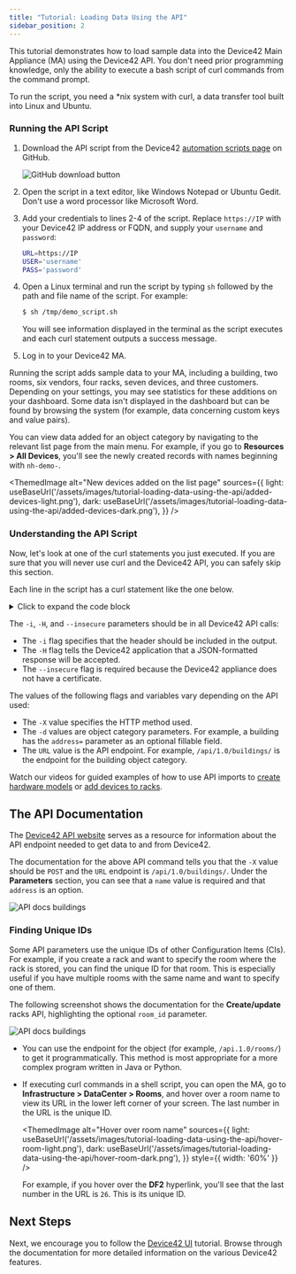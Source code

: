 ```yaml
---
title: "Tutorial: Loading Data Using the API"
sidebar_position: 2
---
```



This tutorial demonstrates how to load sample data into the Device42 Main Appliance (MA) using the Device42 API. You don't need prior programming knowledge, only the ability to execute a bash script of curl commands from the command prompt.

To run the script, you need a \*nix system with curl, a data transfer tool built into Linux and Ubuntu.

### Running the API Script

1. Download the API script from the Device42 [automation scripts page](https://github.com/device42/demo-data-shell-scripts/blob/master/demo_script.sh) on GitHub. 

    ![GitHub download button](/assets/images/tutorial-loading-data-using-the-api/download-script.png)

2. Open the script in a text editor, like Windows Notepad or Ubuntu Gedit. Don't use a word processor like Microsoft Word.
3. Add your credentials to lines 2-4 of the script. Replace `https://IP` with your Device42 IP address or FQDN, and supply your `username` and `password`:

    ```bash
    URL=https://IP
    USER='username'         
    PASS='password' 
    ```

4. Open a Linux terminal and run the script by typing `sh` followed by the path and file name of the script. For example:

    ```bash
    $ sh /tmp/demo_script.sh
    ```


    You will see information displayed in the terminal as the script executes and each curl statement outputs a success message. 

5. Log in to your Device42 MA.

Running the script adds sample data to your MA, including a building, two rooms, six vendors, four racks, seven devices, and three customers. Depending on your settings, you may see statistics for these additions on your dashboard. Some data isn't displayed in the dashboard but can be found by browsing the system (for example, data concerning custom keys and value pairs).

You can view data added for an object category by navigating to the relevant list page from the main menu. For example, if you go to **Resources > All Devices**, you'll see the newly created records with names beginning with `nh-demo-`.


<ThemedImage
  alt="New devices added on the list page"
  sources={{
    light: useBaseUrl('/assets/images/tutorial-loading-data-using-the-api/added-devices-light.png'),
    dark: useBaseUrl('/assets/images/tutorial-loading-data-using-the-api/added-devices-dark.png'),
  }}
/>

### Understanding the API Script

Now, let's look at one of the curl statements you just executed. If you are sure that you will never use curl and the Device42 API, you can safely skip this section.

Each line in the script has a curl statement like the one below.

<details>
  <summary>Click to expand the code block</summary>
  ```bash
  #Add a Building
  curl -i -H "Accept: application/json" 
      -X POST 
      -d "name=New Haven DC" 
      -d "address=123 main st" 
      -d "contact_name=roger" 
      -d "contact_phone=1234567890" 
      -d "notes=super critical" 
      -u $USER:$PASS 
      $URL/api/1.0/buildings/ 
      --insecure
  ```
</details>

The `-i`, `-H`, and `--insecure` parameters should be in all Device42 API calls:

- The `-i` flag specifies that the header should be included in the output.
- The `-H` flag tells the Device42 application that a JSON-formatted response will be accepted.
- The `--insecure` flag is required because the Device42 appliance does not have a certificate.

The values of the following flags and variables vary depending on the API used:

- The `-X` value specifies the HTTP method used.
- The `-d` values are object category parameters. For example, a building has the `address=` parameter as an optional fillable field.
- The `URL` value is the API endpoint. For example, `/api/1.0/buildings/` is the endpoint for the building object category.
  
Watch our videos for guided examples of how to use API imports to [create hardware models](how-to-videos/api-imports-add-create-hardware-models.mdx) or [add devices to racks](how-to-videos/api-imports-adding-devices-to-racks.mdx).

## The API Documentation

The [Device42 API website](https://api.device42.com/) serves as a resource for information about the API endpoint needed to get data to and from Device42.

The documentation for the above API command tells you that the `-X` value should be `POST` and the `URL` endpoint is `/api/1.0/buildings/`. Under the **Parameters** section, you can see that a `name` value is required and that `address` is an option.

![API docs buildings](/assets/images//tutorial-loading-data-using-the-api/api-docs-buildings.png)

### Finding Unique IDs

Some API parameters use the unique IDs of other Configuration Items (CIs). For example, if you create a rack and want to specify the room where the rack is stored, you can find the unique ID for that room. This is especially useful if you have multiple rooms with the same name and want to specify one of them.

The following screenshot shows the documentation for the **Create/update** racks API, highlighting the optional `room_id` parameter.

![API docs buildings](/assets/images//tutorial-loading-data-using-the-api/racks-api-paramaters.png)

- You can use the endpoint for the object (for example, `/api.1.0/rooms/`) to get it programmatically. This method is most appropriate for a more complex program written in Java or Python.
- If executing curl commands in a shell script, you can open the MA, go to **Infrastructure > DataCenter > Rooms**, and hover over a room name to view its URL in the lower left corner of your screen. The last number in the URL is the unique ID.

  <ThemedImage
    alt="Hover over room name"
    sources={{
      light: useBaseUrl('/assets/images/tutorial-loading-data-using-the-api/hover-room-light.png'),
      dark: useBaseUrl('/assets/images/tutorial-loading-data-using-the-api/hover-room-dark.png'),
    }}
    style={{ width: '60%' }} 
  />

  For example, if you hover over the **DF2** hyperlink, you'll see that the last number in the URL is `26`. This is its unique ID.

## Next Steps

Next, we encourage you to follow the [Device42 UI](/getstarted/tutorials/tutorial-navigating-the-device42-user-interface.mdx) tutorial. Browse through the documentation for more detailed information on the various Device42 features.
